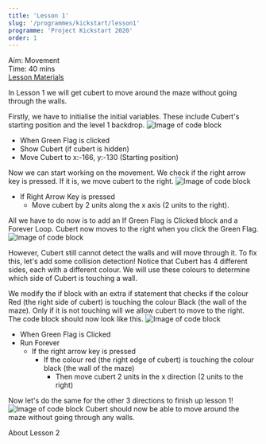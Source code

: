 ```yaml
---
title: 'Lesson 1'
slug: '/programmes/kickstart/lesson1'
programme: 'Project Kickstart 2020'
order: 1
---
```


Aim: Movement  
Time: 40 mins  
[Lesson Materials](https://drive.google.com/drive/folders/1mgmY-0kgZxOuCrxqJ7fYAadMBnw3YsPt?usp=sharing)  

In Lesson 1 we will get cubert to move around the maze without going through the walls. 

Firstly, we have to initialise the initial variables. These include Cubert's starting position and the level 1 backdrop.
![Image of code block](./media/lesson1.1.png)
* When Green Flag is clicked
* Show Cubert (if cubert is hidden)
* Move Cubert to x:-166, y:-130 (Starting position)

Now we can start working on the movement. We check if the right arrow key is pressed. If it is, we move cubert to the right.
![Image of code block](./media/lesson1.4.png)
* If Right Arrow Key is pressed
    * Move cubert by 2 units along the x axis (2 units to the right).

All we have to do now is to add an If Green Flag is Clicked block and a Forever Loop. Cubert now moves to the right when you click the Green Flag.
![Image of code block](./media/lesson1.5.png)

However, Cubert still cannot detect the walls and will move through it. To fix this, let's add some collision detection! Notice that Cubert has 4 different sides, each with a different colour. We will use these colours to determine which side of Cubert is touching a wall. 

We modify the if block with an extra if statement that checks if the colour Red (the right side of cubert) is touching the colour Black (the wall of the maze). Only if it is not touching will we allow cubert to move to the right. The code block should now look like this.
![Image of code block](./media/lesson1.3.png)
* When Green Flag is Clicked
* Run Forever
    * If the right arrow key is pressed
        * If the colour red (the right edge of cubert) is touching the colour black (the wall of the maze)
            * Then move cubert 2 units in the x direction (2 units to the right)

Now let's do the same for the other 3 directions to finish up lesson 1!
![Image of code block](./media/lesson1.2.png)
Cubert should now be able to move around the maze without going through any walls.

<LinkLeft to="../">About</LinkLeft>
<LinkRight to="../lesson2">Lesson 2</LinkRight>